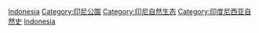 {{catmore}}
{{Commonscat|National parks of Indonesia}}

[[Category:亞洲國家公園|Indonesia]]
[[Category:印尼公園|Category:印尼公園]]
[[Category:印尼自然生态|Category:印尼自然生态]]
[[Category:印度尼西亚自然史|Category:印度尼西亚自然史]]
[[Category:各國國家公園|Indonesia]]